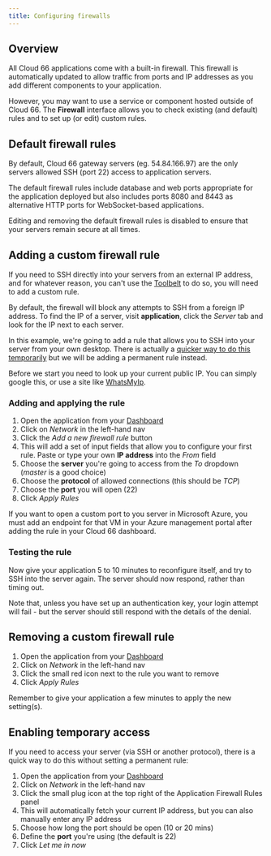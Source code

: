 ```yaml
---
title: Configuring firewalls
---
```


## Overview

All Cloud 66 applications come with a built-in firewall. This firewall is automatically updated to allow traffic from ports and IP addresses as you add different components to your application.

However, you may want to use a service or component hosted outside of Cloud 66. The **Firewall** interface allows you to check existing (and default) rules and to set up (or edit) custom rules.

## Default firewall rules

By default, Cloud 66 gateway servers (eg. 54.84.166.97) are the only servers allowed SSH (port 22) access to application servers. 

The default firewall rules include database and web ports appropriate for the application deployed but also includes ports 8080 and 8443 as alternative HTTP ports for WebSocket-based applications. 

Editing and removing the default firewall rules is disabled to ensure that your servers remain secure at all times.

## Adding a custom firewall rule

If you need to SSH directly into your servers from an external IP address, and for whatever reason, you can't use the [Toolbelt](/:product/:version?/toolbelt/using-cloud66-toolbelt#access-your-servers-via-toolbelt) to do so, you will need to add a custom rule.

By default, the firewall will block any attempts to SSH from a foreign IP address. To find the IP of a server, visit **application**, click the *Server* tab and look for the IP next to each server.

In this example, we're going to add a rule that allows you to SSH into your server from your own desktop. There is actually a [quicker way to do this temporarily](#enabling-temporary-access) but we will be adding a permanent rule instead. 

Before we start you need to look up your current public IP. You can simply google this, or use a site like [WhatsMyIp](https://www.whatismyip.com/).

### Adding and applying the rule

1. Open the application from your [Dashboard](https://app.cloud66.com/dashboard)
2. Click on *Network*  in the left-hand nav
3. Click the *Add a new firewall rule* button
4. This will add a set of input fields that allow you to configure your first rule. Paste or type your own **IP address** into the *From* field 
5. Choose the **server** you're going to access from the *To* dropdown (*master* is a good choice)
6. Choose the **protocol** of allowed connections (this should be *TCP*)
7. Choose the **port** you will open (22)
8. Click *Apply Rules*

<Callout type="warning" title="Microsoft Azure notice">
If you want to open a custom port to you server in Microsoft Azure, you must add an endpoint for that VM in your Azure management portal after adding the rule in your Cloud 66 dashboard.
</Callout>

### Testing the rule

Now give your application 5 to 10 minutes to reconfigure itself, and try to SSH into the server again. The server should now respond, rather than timing out.

Note that, unless you have set up an authentication key, your login attempt will fail - but the server should still respond with the details of the denial.

## Removing a custom firewall rule

1. Open the application from your [Dashboard](https://app.cloud66.com/dashboard)
2. Click on *Network*  in the left-hand nav
3. Click the small red icon next to the rule you want to remove
4. Click *Apply Rules*

Remember to give your application a few minutes to apply the new setting(s).

## Enabling temporary access

If you need to access your server (via SSH or another protocol), there is a quick way to do this without setting a permanent rule:

1. Open the application from your [Dashboard](https://app.cloud66.com/dashboard)
2. Click on *Network*  in the left-hand nav
3. Click the small plug icon at the top right of the Application Firewall Rules panel
4. This will automatically fetch your current IP address, but you can also manually enter any IP address
5. Choose how long the port should be open (10 or 20 mins)
6. Define the **port** you're using (the default is 22)
7. Click *Let me in now*

